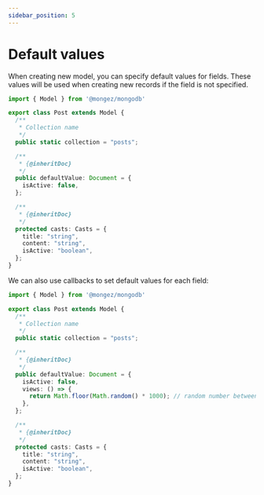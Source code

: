 ```yaml
---
sidebar_position: 5
---
```


# Default values

When creating new model, you can specify default values for fields. These values will be used when creating new records if the field is not specified.

```ts title="src/models/post.ts"
import { Model } from '@mongez/mongodb'

export class Post extends Model {
  /**
   * Collection name
   */
  public static collection = "posts";

  /**
   * {@inheritDoc}
   */
  public defaultValue: Document = {
    isActive: false,
  };

  /**
   * {@inheritDoc}
   */
  protected casts: Casts = {
    title: "string",
    content: "string",
    isActive: "boolean",
  };
}
```

We can also use callbacks to set default values for each field:

```ts title="src/models/post.ts"
import { Model } from '@mongez/mongodb'

export class Post extends Model {
  /**
   * Collection name
   */
  public static collection = "posts";

  /**
   * {@inheritDoc}
   */
  public defaultValue: Document = {
    isActive: false,
    views: () => {
      return Math.floor(Math.random() * 1000); // random number between 0 and 1000
    },
  };

  /**
   * {@inheritDoc}
   */
  protected casts: Casts = {
    title: "string",
    content: "string",
    isActive: "boolean",
  };
}
```